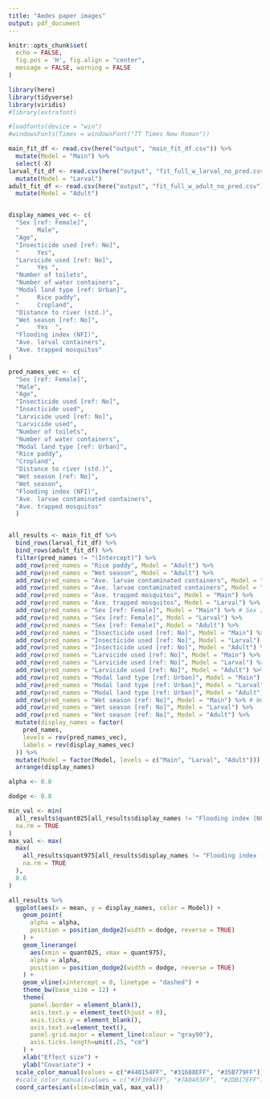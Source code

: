 ```yaml
---
title: "Aedes paper images"
output: pdf_document
---
```


```r
knitr::opts_chunk$set(
  echo = FALSE, 
  fig.pos = 'H', fig.align = "center",
  message = FALSE, warning = FALSE
)
```


```r
library(here)
library(tidyverse)
library(viridis)
#library(extrafont)

#loadfonts(device = "win")
#windowsFonts(Times = windowsFont("TT Times New Roman"))
```


```r
main_fit_df <- read.csv(here("output", "main_fit_df.csv")) %>% 
  mutate(Model = "Main") %>% 
  select(-X)
larval_fit_df <- read.csv(here("output", "fit_full_w_larval_no_pred.csv")) %>% 
  mutate(Model = "Larval")
adult_fit_df <- read.csv(here("output", "fit_full_w_adult_no_pred.csv")) %>% 
  mutate(Model = "Adult")


display_names_vec <- c(
  "Sex [ref: Female]",
  "     Male", 
  "Age", 
  "Insecticide used [ref: No]",
  "     Yes",
  "Larvicide used [ref: No]",
  "     Yes ",
  "Number of toilets",
  "Number of water containers",
  "Modal land type [ref: Urban]",
  "     Rice paddy",
  "     Cropland",
  "Distance to river (std.)", 
  "Wet season [ref: No]",
  "     Yes  ",
  "Flooding index (NFI)",
  "Ave. larval containers",
  "Ave. trapped mosquitos"
) 

pred_names_vec <- c(
  "Sex [ref: Female]",
  "Male", 
  "Age", 
  "Insecticide used [ref: No]",
  "Insecticide used",
  "Larvicide used [ref: No]",
  "Larvicide used",
  "Number of toilets",
  "Number of water containers",
  "Modal land type [ref: Urban]",
  "Rice paddy",
  "Cropland",
  "Distance to river (std.)", 
  "Wet season [ref: No]",
  "Wet season",
  "Flooding index (NFI)",
  "Ave. larvae contaminated containers",
  "Ave. trapped mosquitos"
  )


all_results <- main_fit_df %>% 
  bind_rows(larval_fit_df) %>% 
  bind_rows(adult_fit_df) %>% 
  filter(pred_names != "(Intercept)") %>% 
  add_row(pred_names = "Rice paddy", Model = "Adult") %>% 
  add_row(pred_names = "Wet season", Model = "Adult") %>%
  add_row(pred_names = "Ave. larvae contaminated containers", Model = "Main") %>% 
  add_row(pred_names = "Ave. larvae contaminated containers", Model = "Adult") %>%
  add_row(pred_names = "Ave. trapped mosquitos", Model = "Main") %>%
  add_row(pred_names = "Ave. trapped mosquitos", Model = "Larval") %>%
  add_row(pred_names = "Sex [ref: Female]", Model = "Main") %>% # Sex [ref: Female]
  add_row(pred_names = "Sex [ref: Female]", Model = "Larval") %>% 
  add_row(pred_names = "Sex [ref: Female]", Model = "Adult") %>% 
  add_row(pred_names = "Insecticide used [ref: No]", Model = "Main") %>% # Insecticide used [ref: No]
  add_row(pred_names = "Insecticide used [ref: No]", Model = "Larval") %>% 
  add_row(pred_names = "Insecticide used [ref: No]", Model = "Adult") %>% 
  add_row(pred_names = "Larvicide used [ref: No]", Model = "Main") %>% # Larvicide used [ref: No]
  add_row(pred_names = "Larvicide used [ref: No]", Model = "Larval") %>% 
  add_row(pred_names = "Larvicide used [ref: No]", Model = "Adult") %>% 
  add_row(pred_names = "Modal land type [ref: Urban]", Model = "Main") %>% # Modal land type [ref: Urban]
  add_row(pred_names = "Modal land type [ref: Urban]", Model = "Larval") %>% 
  add_row(pred_names = "Modal land type [ref: Urban]", Model = "Adult") %>% 
  add_row(pred_names = "Wet season [ref: No]", Model = "Main") %>% # Wet season [ref: No]
  add_row(pred_names = "Wet season [ref: No]", Model = "Larval") %>% 
  add_row(pred_names = "Wet season [ref: No]", Model = "Adult") %>% 
  mutate(display_names = factor(
    pred_names, 
    levels = rev(pred_names_vec), 
    labels = rev(display_names_vec) 
  )) %>% 
  mutate(Model = factor(Model, levels = c("Main", "Larval", "Adult"))) %>% 
  arrange(display_names)
```


```r
alpha <- 0.8

dodge <- 0.8

min_val <- min(
  all_results$quant025[all_results$display_names != "Flooding index (NFI)"],
  na.rm = TRUE
)
max_val <- max(
  max(
    all_results$quant975[all_results$display_names != "Flooding index (NFI)"],
    na.rm = TRUE
  ),
  0.6
)
```


```r
all_results %>% 
  ggplot(aes(x = mean, y = display_names, color = Model)) +
    geom_point(
      alpha = alpha, 
      position = position_dodge2(width = dodge, reverse = TRUE)
    ) +
    geom_linerange(
      aes(xmin = quant025, xmax = quant975), 
      alpha = alpha, 
      position = position_dodge2(width = dodge, reverse = TRUE)
    ) +
    geom_vline(xintercept = 0, linetype = "dashed") +
    theme_bw(base_size = 12) +
    theme(
      panel.border = element_blank(),
      axis.text.y = element_text(hjust = 0),
      axis.ticks.y = element_blank(),
      axis.text.x=element_text(),
      panel.grid.major = element_line(colour = "gray90"),
      axis.ticks.length=unit(.25, "cm")
    ) +
    xlab("Effect size") +
    ylab("Covariate") +
  scale_color_manual(values = c("#440154FF", "#31688EFF", "#35B779FF")) +
  #scale_color_manual(values = c("#3F3994FF", "#7A0403FF", "#2DB17EFF")) +
  coord_cartesian(xlim=c(min_val, max_val))
```

